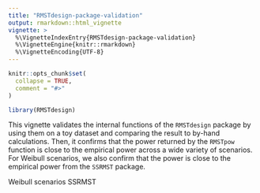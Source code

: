 ```yaml
---
title: "RMSTdesign-package-validation"
output: rmarkdown::html_vignette
vignette: >
  %\VignetteIndexEntry{RMSTdesign-package-validation}
  %\VignetteEngine{knitr::rmarkdown}
  %\VignetteEncoding{UTF-8}
---
```


```r
knitr::opts_chunk$set(
  collapse = TRUE,
  comment = "#>"
)
```

```r
library(RMSTdesign)
```

This vignette validates the internal functions of the `RMSTdesign` package by using them on a toy dataset and comparing the result to by-hand calculations. Then, it confirms that the power returned by the `RMSTpow` function is close to the empirical power across a wide variety of scenarios. For Weibull scenarios, we also confirm that the power is close to the empirical power from the `SSRMST` package.

Weibull scenarios 
SSRMST 



